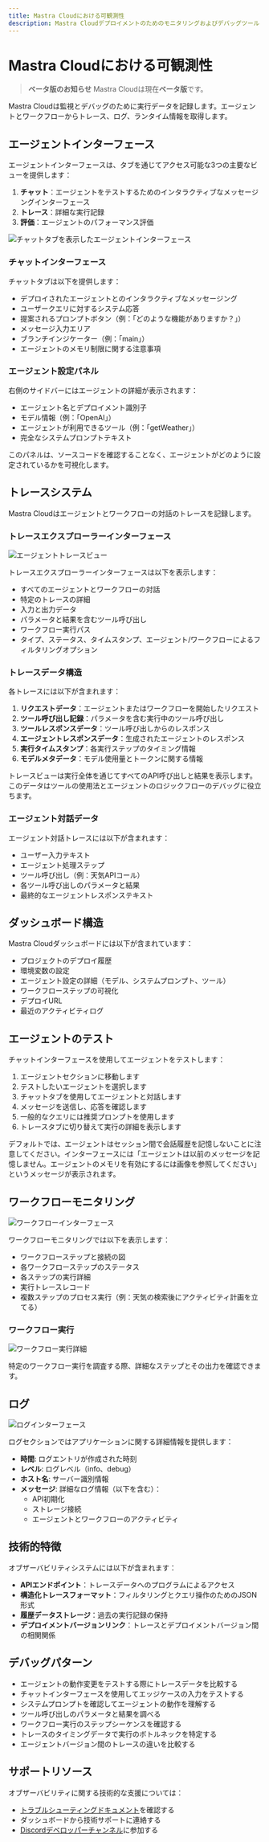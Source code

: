 ```yaml
---
title: Mastra Cloudにおける可観測性
description: Mastra Cloudデプロイメントのためのモニタリングおよびデバッグツール
---
```


# Mastra Cloudにおける可観測性

> **ベータ版のお知らせ**
> Mastra Cloudは現在**ベータ版**です。

Mastra Cloudは監視とデバッグのために実行データを記録します。エージェントとワークフローからトレース、ログ、ランタイム情報を取得します。

## エージェントインターフェース

エージェントインターフェースは、タブを通じてアクセス可能な3つの主要なビューを提供します：

1. **チャット**：エージェントをテストするためのインタラクティブなメッセージングインターフェース
2. **トレース**：詳細な実行記録
3. **評価**：エージェントのパフォーマンス評価

![チャットタブを表示したエージェントインターフェース](../../../../../public/image/cloud-agent.png)

### チャットインターフェース

チャットタブは以下を提供します：

- デプロイされたエージェントとのインタラクティブなメッセージング
- ユーザークエリに対するシステム応答
- 提案されるプロンプトボタン（例：「どのような機能がありますか？」）
- メッセージ入力エリア
- ブランチインジケーター（例：「main」）
- エージェントのメモリ制限に関する注意事項

### エージェント設定パネル

右側のサイドバーにはエージェントの詳細が表示されます：

- エージェント名とデプロイメント識別子
- モデル情報（例：「OpenAI」）
- エージェントが利用できるツール（例：「getWeather」）
- 完全なシステムプロンプトテキスト

このパネルは、ソースコードを確認することなく、エージェントがどのように設定されているかを可視化します。

## トレースシステム

Mastra Cloudはエージェントとワークフローの対話のトレースを記録します。

### トレースエクスプローラーインターフェース

![エージェントトレースビュー](/image/cloud-agent-traces.png)

トレースエクスプローラーインターフェースは以下を表示します：

- すべてのエージェントとワークフローの対話
- 特定のトレースの詳細
- 入力と出力データ
- パラメータと結果を含むツール呼び出し
- ワークフロー実行パス
- タイプ、ステータス、タイムスタンプ、エージェント/ワークフローによるフィルタリングオプション

### トレースデータ構造

各トレースには以下が含まれます：

1. **リクエストデータ**：エージェントまたはワークフローを開始したリクエスト
2. **ツール呼び出し記録**：パラメータを含む実行中のツール呼び出し
3. **ツールレスポンスデータ**：ツール呼び出しからのレスポンス
4. **エージェントレスポンスデータ**：生成されたエージェントのレスポンス
5. **実行タイムスタンプ**：各実行ステップのタイミング情報
6. **モデルメタデータ**：モデル使用量とトークンに関する情報

トレースビューは実行全体を通じてすべてのAPI呼び出しと結果を表示します。このデータはツールの使用法とエージェントのロジックフローのデバッグに役立ちます。

### エージェント対話データ

エージェント対話トレースには以下が含まれます：

- ユーザー入力テキスト
- エージェント処理ステップ
- ツール呼び出し（例：天気APIコール）
- 各ツール呼び出しのパラメータと結果
- 最終的なエージェントレスポンステキスト

## ダッシュボード構造

Mastra Cloudダッシュボードには以下が含まれています：

- プロジェクトのデプロイ履歴
- 環境変数の設定
- エージェント設定の詳細（モデル、システムプロンプト、ツール）
- ワークフローステップの可視化
- デプロイURL
- 最近のアクティビティログ

## エージェントのテスト

チャットインターフェースを使用してエージェントをテストします：

1. エージェントセクションに移動します
2. テストしたいエージェントを選択します
3. チャットタブを使用してエージェントと対話します
4. メッセージを送信し、応答を確認します
5. 一般的なクエリには推奨プロンプトを使用します
6. トレースタブに切り替えて実行の詳細を表示します

デフォルトでは、エージェントはセッション間で会話履歴を記憶しないことに注意してください。インターフェースには「エージェントは以前のメッセージを記憶しません。エージェントのメモリを有効にするには画像を参照してください」というメッセージが表示されます。

## ワークフローモニタリング

![ワークフローインターフェース](/image/cloud-workflow.png)

ワークフローモニタリングでは以下を表示します：

- ワークフローステップと接続の図
- 各ワークフローステップのステータス
- 各ステップの実行詳細
- 実行トレースレコード
- 複数ステップのプロセス実行（例：天気の検索後にアクティビティ計画を立てる）

### ワークフロー実行

![ワークフロー実行詳細](/image/cloud-workflow-run.png)

特定のワークフロー実行を調査する際、詳細なステップとその出力を確認できます。

## ログ

![ログインターフェース](/image/cloud-logs.png)

ログセクションではアプリケーションに関する詳細情報を提供します：

- **時間**: ログエントリが作成された時刻
- **レベル**: ログレベル（info、debug）
- **ホスト名**: サーバー識別情報
- **メッセージ**: 詳細なログ情報（以下を含む）：
  - API初期化
  - ストレージ接続
  - エージェントとワークフローのアクティビティ

## 技術的特徴

オブザーバビリティシステムには以下が含まれます：

- **APIエンドポイント**：トレースデータへのプログラムによるアクセス
- **構造化トレースフォーマット**：フィルタリングとクエリ操作のためのJSON形式
- **履歴データストレージ**：過去の実行記録の保持
- **デプロイメントバージョンリンク**：トレースとデプロイメントバージョン間の相関関係

## デバッグパターン

- エージェントの動作変更をテストする際にトレースデータを比較する
- チャットインターフェースを使用してエッジケースの入力をテストする
- システムプロンプトを確認してエージェントの動作を理解する
- ツール呼び出しのパラメータと結果を調べる
- ワークフロー実行のステップシーケンスを確認する
- トレースのタイミングデータで実行のボトルネックを特定する
- エージェントバージョン間のトレースの違いを比較する

## サポートリソース

オブザーバビリティに関する技術的な支援については：

- [トラブルシューティングドキュメント]()を確認する
- ダッシュボードから技術サポートに連絡する
- [Discordデベロッパーチャンネル](https://discord.gg/@@mastra/cli/cli/cli)に参加する
